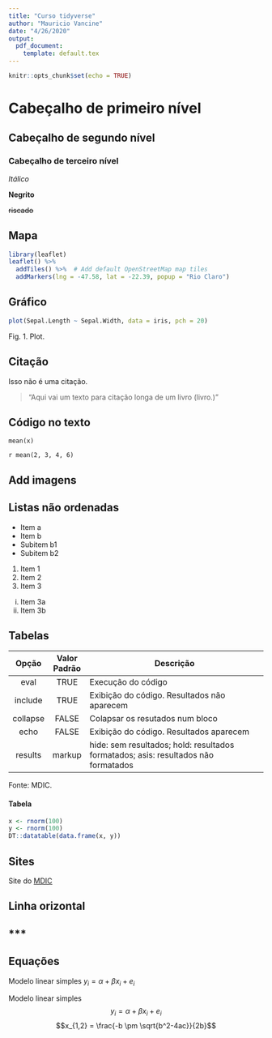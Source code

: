 ```yaml
---
title: "Curso tidyverse"
author: "Mauricio Vancine"
date: "4/26/2020"
output:
  pdf_document:
    template: default.tex
---
```


```r
knitr::opts_chunk$set(echo = TRUE)
```

# Cabeçalho de primeiro nível
## Cabeçalho de segundo nível
### Cabeçalho de terceiro nível

*Itálico*

**Negrito**

~~riscado~~

## Mapa
```r
library(leaflet)
leaflet() %>%
  addTiles() %>%  # Add default OpenStreetMap map tiles
  addMarkers(lng = -47.58, lat = -22.39, popup = "Rio Claro")
```

## Gráfico
```r
plot(Sepal.Length ~ Sepal.Width, data = iris, pch = 20)
```
Fig. 1. Plot.

## Citação
Isso não é uma citação.

> "Aqui vai um texto para citação longa de um livro (livro.)"

## Código no texto
`mean(x)`

`r mean(2, 3, 4, 6)`

## Add imagens

## Listas não ordenadas
* Item a
* Item b
+ Subitem b1
+ Subitem b2

1. Item 1
2. Item 2
3. Item 3
i. Item 3a
ii. Item 3b

## Tabelas
|   Opção  | Valor Padrão | Descrição                                                                          |
|:--------:|:------------:|------------------------------------------------------------------------------------|
|   eval   |     TRUE     | Execução do código                                                                 |
|  include |     TRUE     | Exibição do código. Resultados não aparecem                                        |
| collapse |     FALSE    | Colapsar os resutados num bloco                                                    |
|   echo   |     FALSE    | Exibição do código. Resultados aparecem                                            |
|  results |    markup    | hide: sem resultados; hold: resultados formatados; asis: resultados não formatados |
Fonte: MDIC.

#### Tabela
```r
x <- rnorm(100)
y <- rnorm(100)
DT::datatable(data.frame(x, y))
```

## Sites
Site do [MDIC](www.mdic.gov.br)

## Linha orizontal
***
---

## Equações
Modelo linear simples
$y_i = \alpha + \beta x_i + e_i$

Modelo linear simples 
$$y_i = \alpha + \beta x_i + e_i$$
$$x_{1,2} = \frac{-b \pm \sqrt{b^2-4ac}}{2b}$$